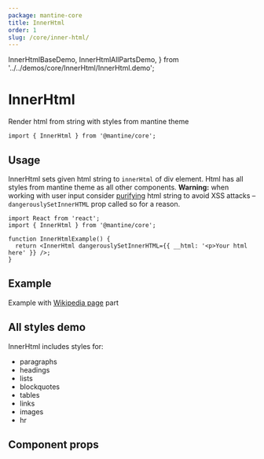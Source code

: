 ```yaml
---
package: mantine-core
title: InnerHtml
order: 1
slug: /core/inner-html/
---
```


  InnerHtmlBaseDemo,
  InnerHtmlAllPartsDemo,
} from '../../demos/core/InnerHtml/InnerHtml.demo';

# InnerHtml

Render html from string with styles from mantine theme

<PageHeader
  source="mantine-core/src/InnerHtml/InnerHtml.tsx"
  docs="core/InnerHtml.mdx"
  package="@mantine/core"
/>

```tsx
import { InnerHtml } from '@mantine/core';
```

## Usage

InnerHtml sets given html string to `innerHtml` of div element.
Html has all styles from mantine theme as all other components.
**Warning:** when working with user input consider [purifying](https://github.com/cure53/DOMPurify) html string to avoid XSS attacks
– `dangerouslySetInnerHTML` prop called so for a reason.

```tsx
import React from 'react';
import { InnerHtml } from '@mantine/core';

function InnerHtmlExample() {
  return <InnerHtml dangerouslySetInnerHTML={{ __html: '<p>Your html here' }} />;
}
```

## Example

Example with [Wikipedia page](https://en.wikipedia.org/wiki/We_Butter_the_Bread_with_Butter) part

<InnerHtmlBaseDemo />

## All styles demo

InnerHtml includes styles for:

- paragraphs
- headings
- lists
- blockquotes
- tables
- links
- images
- hr

<InnerHtmlAllPartsDemo />

## Component props

<PropsTable component="InnerHtml" />

